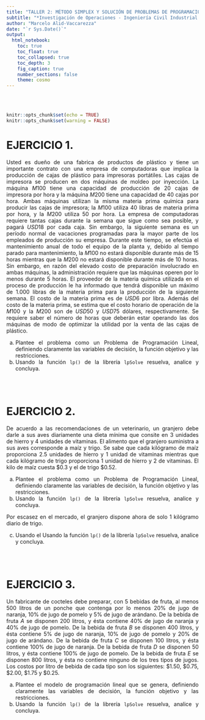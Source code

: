 ---
title: "TALLER 2: MÉTODO SIMPLEX Y SOLUCIÓN DE PROBLEMAS DE PROGRAMACIÓN LINEAL USANDO lpSolve()"
subtitle: "*Investigación de Operaciones - Ingeniería Civil Industrial - ADVANCE*"
author: "Marcelo Alid-Vaccarezza"
date: "`r Sys.Date()`"
output:
  html_notebook:
    toc: true
    toc_float: true
    toc_collapsed: true
    toc_depth: 3
    fig_caption: true
    number_sections: false
    theme: cosmo
---

<div style="text-align: justify">
<br>
<br>


```{r setup, include = FALSE}
knitr::opts_chunk$set(echo = TRUE)
knitr::opts_chunk$set(warning = FALSE)
```

# **EJERCICIO 1.** 
Usted es dueño de una fabrica de productos de plástico y tiene un importante contrato con una empresa de computadoras que implica la producción de cajas de plástico para impresoras portátiles. Las cajas de impresora se producen en dos máquinas de moldeo por inyección. La máquina $M100$ tiene una capacidad de producción de $20$ cajas de impresora por hora y la máquina $M200$ tiene una capacidad de $40$ cajas por hora. Ambas máquinas utilizan la misma materia prima química para producir las cajas de impresora; la $M100$ utiliza $40$ libras de materia prima por hora, y la $M200$ utiliza $50$ por hora. La empresa de computadoras requiere tantas cajas durante la semana que sigue como sea posible, y pagará $USD18$ por cada caja. Sin embargo, la siguiente semana es un período normal de vacaciones programadas para la mayor parte de los empleados de producción su empresa. Durante este tiempo, se efectúa el mantenimiento anual de todo el equipo de la planta y, debido al tiempo parado para mantenimiento, la $M100$ no estará disponible durante más de $15$ horas mientras que la $M200$ no estará disponible durante más de $10$ horas. Sin embargo, en razón del elevado costo de preparación involucrado en ambas máquinas, la administración requiere que las máquinas operen por lo menos durante $5$ horas. El proveedor de la materia química utilizada en el proceso de producción le ha informado que tendrá disponible un máximo de $1.000$ libras de la materia prima para la producción de la siguiente semana. El costo de la materia prima es de $USD6$ por libra. Además del costo de la materia prima, se estima que el costo horario de operación de la $M100$ y la $M200$ son de $USD50$ y $USD75$ dólares, respectivamente. Se requiere saber el número de horas que deberán estar operando las dos máquinas de modo de optimizar la utilidad por la venta de las cajas de plástico.

(a) Plantee el problema como un Problema de Programación Lineal, definiendo claramente las variables de decisión, la función objetivo y las restricciones.  
(b) Usando la función `lp()` de la librería `lpSolve` resuelva, analice y concluya. 

<br>
<br>

# **EJERCICIO 2.** 
De acuerdo a las recomendaciones de un veterinario, un granjero debe darle a sus aves diariamente una dieta mínima que consite en $3$ unidades de hierro y $4$ unidades de vitaminas. El alimento que el granjero suministra a sus aves corresponde a maíz y trigo. Se sabe que cada kilógramo de maíz proporciona $2.5$ unidades de hierro y $1$ unidad de vitaminas mientras que cada kilógramo de trigo proporciona $1$ unidad de hierro y $2$ de vitaminas. El kilo de maíz cuesta $\$0.3$ y el de trigo $\$0.52$.


(a) Plantee el problema como un Problema de Programación Lineal, definiendo claramente las variables de decisión, la función objetivo y las restricciones.    
(b) Usando la función `lp()` de la librería `lpSolve` resuelva, analice y concluya.

Por escasez en el mercado, el granjero dispone ahora de solo $1$ kilógramo diario de trigo.

(c) Usando el Usando la función `lp()` de la librería `lpSolve` resuelva, analice y concluya.

<br>
<br>

# **EJERCICIO 3.** 
Un fabricante de cocteles debe preparar, con $5$ bebidas de fruta, al menos $500$ litros de un ponche que contenga por lo menos $20\%$ de jugo de naranja, $10\%$ de jugo de pomelo y $5\%$ de jugo de arándano. De la bebida de fruta $A$ se disponen $200$ litros, y ésta contiene $40\%$ de jugo de naranja y $40\%$ de jugo de pomelo. De la bebida de fruta $B$ se disponen $400$ litros, y ésta contiene $5\%$ de jugo de naranja, $10\%$ de jugo de pomelo y $20\%$ de jugo de arándano. De la bebida de fruta $C$ se disponen $100$ litros, y ésta contiene $100\%$ de jugo de naranja. De la bebida de fruta $D$ se disponen $50$ litros, y ésta contiene $100\%$ de jugo de pomelo. De la bebida de fruta $E$ se disponen $800$ litros, y ésta no contiene ninguno de los tres tipos de jugos. Los costos por litro de bebida de cada tipo son los siguientes: $\$1.50$, $\$0.75$, $\$2.00$, $\$1.75$ y $\$0.25$.

(a) Plantee el modelo de programación lineal que se genera, definiendo claramente las variables de decisión, la función objetivo y las restricciones.
(b) Usando la función `lp()` de la librería `lpSolve` resuelva, analice y concluya.


